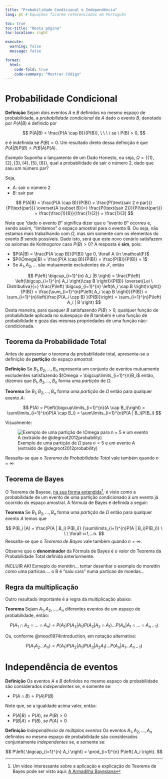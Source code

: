 ```yaml
---
title: "Probabilidade Condicional e Independência"
lang: pt # Equações ficarem referenciadas em Português

toc: true
toc-title: "Nesta página"
toc-location: right

execute: 
  warning: false
  message: false

format:
  html:
    code-fold: true
    code-summary: "Mostrar Código"
---
```


# Probabilidade Condicional

**Definição** Sejam dois eventos $A$ e $B$ definidos no mesmo espaço de probabilidade, a *probabilidade condicional* de $A$ dado o evento $B$, denotado por $P(A|B)$ é definido por

$$
P(A|B) = \frac{P(A \cap B)}{P(B)}, \ \ \ \ se \ P(B) > 0,
$$

e é indefinida se $P(B) = 0$. Um resultado direto dessa definição é que $P(A|B)P(B) = P(B|A)P(A)$.



*Exemplo* Suponha o lançamento de um Dado Honesto, ou seja, $\Omega = \{\{1\}, \{2\}, \{3\}, \{4\}, \{5\}, \{6\}\}$, qual a probabilidade de sair o número 2, dado que saiu um número par?

Seja,

- $A$: sair o número 2
- $B$: sair par

$$
P(A|B) = \frac{P(A \cap B)}{P(B)} = \frac{P(\text{sair 2 e par})}{P(\text{par})}  \overset{A \subset B}{=} \frac{P(\text{sair 2})}{P(\text{par})}  = \frac{\frac{1}{6}}{\frac{1}{2}} = \frac{1}{3}
$$

Note que "dado o evento $B$" significa dizer que o "evento $B$" ocorreu e, sendo assim, "limitamos" o espaço amostral para o evento B. Ou seja, não estamos mais trabalhando com $\Omega$, mas sim somente com os elementos do evento $B$ sendo possíveis. Dado isto, será que este novo cenário satisfazem os axiomas de Kolmogorov caso $P(B)>0$? A resposta é **sim**, pois:

- $P(A|B) = \frac{P(A \cap B)}{P(B)} \ge 0, \forall A \in \mathcal{F}$
- $P(\Omega|B) = \frac{P(A \cap B)}{P(B)} = \frac{P(B)}{P(B)} = 1$
- Se $A_1, A_2, ...$ são mutuamente excludentes de $\mathcal{F}$, então

$$
P\left( \bigcup_{i=1}^{n} A_i |B \right) = \frac{P\left( \left(\bigcup_{i=1}^{n} A_i \right)\cap B \right)}{P(B)} \overset{Lei \ Distributiva}{=} \frac{P\left( \bigcup_{i=1}^{n} \left(A_i \cap B \right)\right)}{P(B)} = \frac{\sum_{i=1}^{n}P\left( A_i \cap B \right)}{P(B)} = \sum_{i=1}^{n}\left(\frac{P(A_i \cap B) }{P(B)}\right) = \sum_{i=1}^{n}P\left( A_i | B \right)
$$
Desta maneira, para quaquer $B$ satisfazendo $P(B) > 0$, qualquer função de probabilidade aplicada no subespaço de $B$ também é uma função de probabilidade e goza das mesmas propriedades de uma função não-condicionada.

## Teorema da Probabilidade Total

Antes de apresentar o teorema da probabilidade total, apresenta-se a definição de **partição** do espaço amostral:

**Definição** Se $B_1, B_2, ..., B_n$ representa um conjunto de eventos mutuamente excludentes satisfazendo $\Omega = \bigcup\limits_{i=1}^{n}B_i$ então, dizemos que $B_1, B_2, ..., B_n$ forma uma *partição* de $\Omega$.

**Teorema** Se $B_1, B_2, ..., B_n$ forma uma *partição* de $\Omega$ então para qualquer evento $A$:

$$
P(A) = P\left(\bigcup\limits_{i=1}^{n}(A \cap B_i)\right) = \sum\limits_{i=1}^{n}P(A \cap B_i) = \sum\limits_{i=1}^{n}P(A | B_i)P(B_i)
$$

Visualmente:

![Exemplo de uma partição de $\Omega$ para $n = 5$ e um evento A (extraído de @degroot2012probability)](figs/particao_total.png)

Ressalta-se que o *Teorema da Probabilidade Total* vale também quando $n = \infty$

## Teorema de Bayes

O Teorema de Bayese, [na sua forma extendida](https://en.wikipedia.org/wiki/Bayes%27_theorem)^[Um vídeo interessante sobre a aplicação e explicação do Teorema de Bayes pode ser visto aqui: [A Armadilha Bayesiana](https://www.youtube.com/watch?v=R13BD8qKeTg)], é visto como a probabilidade de um evento de uma partição condicionado à um evento já ocorrido do espaço amostral. A fórmula de Bayes é definida a seguir:

**Teorema** Se $B_1, B_2, ..., B_n$ forma uma *partição* de $\Omega$ então para qualquer evento $A$ temos que

$$
P(B_i |A) = \frac{P(A | B_i) P(B_i)} {\sum\limits_{i=1}^{n}P(A | B_i)P(B_i)} \ \ \ \forall i=1,...n.
$$
Ressalta-se que o *Teorema de Bayes* vale também quando $n = \infty$.

Observe que o **denominador** da Fórmula de Bayes é o valor do Teorema da Probabilidade Total definida anteriormente.


INCLUIR AKI Exmeplo do morettin... tentar desenhar o exemplo do morettin como uma particao.... o B é "saiu cara" numa particao de moedas...

## Regra da multiplicação

Outro resultado importante é a regra da multiplicação abaixo:


**Teorema** Sejam $A_1, A_2, ..., A_n$ diferentes eventos de um espaço de probabilidade, então:

$$
P(A_1 \cap A_2 \cap ... \cap A_n) = P(A_1)P(A_2|A_1)P(A_3|A_2 \cap A_1)...P(A_n|A_1 \cap ... \cap A_{n-1})
$$

Ou, conforme @mood1974introduction, em notação alternativa: 

$$
P(A_1A_2 ... A_n) = P(A_1)P(A_2|A_1)P(A_3|A_2A_1)...P(A_n|A_1... A_{n-1})
$$



# Independência de eventos

**Definição** Os eventos $A$ e $B$ definidos no mesmo espaço de probabilidade são considerados *independentes* se, e somente se:

- $P(A \cap B) = P(A)P(B)$

Note que, se a igualdade acima valer, então:

- $P(A | B) = P(A),\ se\ P(B) > 0$
- $P(B | A) = P(B),\ se\ P(A) > 0$


**Definição** *Independência de múltiplos eventos* Os eventos $A_1,A_2,...,A_n$ definidos no mesmo espaço de probabilidade são considerados conjuntamente *independentes* se, e somente se:


$$
P\left( \bigcap_{i=1}^{n} A_i \right) = \prod_{i=1}^{n} P\left(  A_i \right).
$$